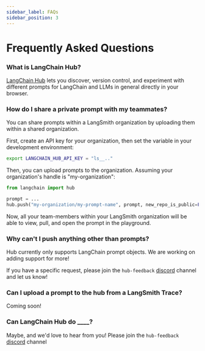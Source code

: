 ```yaml
---
sidebar_label: FAQs
sidebar_position: 3
---
```

# Frequently Asked Questions

### What is LangChain Hub?

[LangChain Hub](https://smith.langchain.com/hub) lets you discover, version control, and experiment with different prompts for LangChain and LLMs in general directly in your browser.

### How do I share a private prompt with my teammates?

You can share prompts within a LangSmith organization by uploading them within a shared organization.

First, create an API key for your organization, then set the variable in your development environment:

```bash
export LANGCHAIN_HUB_API_KEY = "ls__.."
```

Then, you can upload prompts to the organization. Assuming your organization's handle is "my-organization":

```python
from langchain import hub

prompt = ...
hub.push("my-organization/my-prompt-name", prompt, new_repo_is_public=False)
```

Now, all your team-members within your LangSmith organization will be able to view, pull, and open the prompt in the playground.

### Why can't I push anything other than prompts?

Hub currently only supports LangChain prompt objects. We are working on adding support for more!

If you have a specific request, please join the `hub-feedback` [discord](https://discord.gg/6adMQxSpJS) channel and let us know!

### Can I upload a prompt to the hub from a LangSmith Trace?

Coming soon!

### Can LangChain Hub do ____?

Maybe, and we'd love to hear from you! Please join the `hub-feedback` [discord](https://discord.gg/6adMQxSpJS) channel